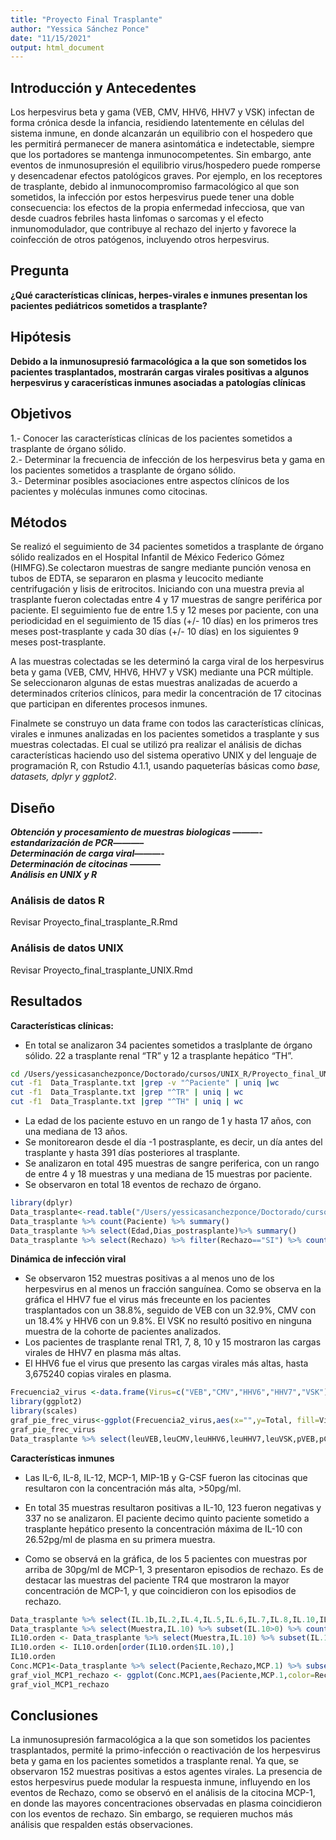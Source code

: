 ```yaml
---
title: "Proyecto Final Trasplante"
author: "Yessica Sánchez Ponce"
date: "11/15/2021"
output: html_document
---
```

## **Introducción y Antecedentes** 
Los herpesvirus beta y gama (VEB, CMV, HHV6, HHV7 y VSK) infectan de forma crónica desde la infancia, residiendo latentemente en células del sistema inmune, en donde alcanzarán un equilibrio con el hospedero que les permitirá permanecer de manera asintomática e indetectable, siempre que los portadores se mantenga inmunocompetentes. Sin embargo, ante eventos de inmunosupresión el equilibrio virus/hospedero puede romperse y desencadenar efectos patológicos graves. Por ejemplo, en los receptores de trasplante, debido al inmunocompromiso farmacológico al que son sometidos, la infección por estos herpesvirus puede tener una doble consecuencia: los efectos de la propia enfermedad infecciosa, que van desde cuadros febriles hasta linfomas o sarcomas y el efecto inmunomodulador, que contribuye al rechazo del injerto y favorece la coinfección de otros patógenos, incluyendo otros herpesvirus. 

## **Pregunta**
**¿Qué características clínicas, herpes-virales e inmunes presentan los pacientes pediátricos sometidos a trasplante?**

## **Hipótesis**
**Debido a la inmunosupresió farmacológica a la que son sometidos los pacientes trasplantados, mostrarán cargas virales positivas a algunos herpesvirus y caracerísticas inmunes asociadas a patologías clínicas**

## **Objetivos**
1.- Conocer las características clínicas de los pacientes sometidos a trasplante de órgano sólido.  
2.- Determinar la frecuencia de infección de los herpesvirus beta y gama en los pacientes sometidos a trasplante de órgano sólido.   
3.- Determinar posibles asociaciones entre aspectos clínicos de los pacientes y  moléculas inmunes como citocinas.   

## **Métodos**
Se realizó el seguimiento de 34 pacientes sometidos a trasplante de órgano sólido realizados en el Hospital Infantil de México Federico Gómez (HIMFG).Se colectaron muestras de sangre mediante punción venosa en tubos de EDTA, se separaron en plasma y leucocito mediante centrifugación y lisis de eritrocitos. Iniciando con una muestra previa al trasplante fueron colectadas entre 4 y 17 muestras de sangre periférica por paciente. El seguimiento fue de entre 1.5 y 12 meses por paciente, con una periodicidad en el seguimiento de 15 días (+/- 10 días) en los primeros tres meses post-trasplante y cada 30 días (+/- 10 días) en los siguientes 9 meses post-trasplante. 

A las muestras colectadas se les determinó la carga viral de los herpesvirus beta y gama (VEB, CMV, HHV6, HHV7 y VSK) mediante una PCR múltiple. Se seleccionaron algunas de estas muestras analizadas de acuerdo a determinados críterios clínicos, para medir la concentración de 17 citocinas que participan en diferentes procesos inmunes. 

Finalmete se construyo un data frame con todos las características clínicas, virales e inmunes analizadas en los pacientes sometidos a trasplante y sus muestras colectadas. El cual se utilizó pra realizar el análisis de dichas características haciendo uso del sistema operativo UNIX y del lenguaje de programación R, con Rstudio 4.1.1, usando paqueterías básicas como _base, datasets, dplyr y ggplot2_.

## **Diseño**

**_Obtención y procesamiento de muestras biologicas_ ----------   
    _estandarización de PCR_-----------      
    _Determinación de carga viral_----------     
    _Determinación de citocinas_ -----------     
    _Análisis en UNIX y R_**  

### **Análisis de datos R**  
Revisar Proyecto_final_trasplante_R.Rmd  

### **Análisis de datos UNIX**  
Revisar Proyecto_final_trasplante_UNIX.Rmd

## **Resultados**
**Características clínicas:**  

- En total se analizaron 34 pacientes sometidos a traslplante de órgano sólido. 22 a trasplante renal "TR" y 12 a trasplante hepático "TH".   
```bash
cd /Users/yessicasanchezponce/Doctorado/cursos/UNIX_R/Proyecto_final_UNIXR_trasplante/Data
cut -f1  Data_Trasplante.txt |grep -v "^Paciente" | uniq |wc
cut -f1  Data_Trasplante.txt |grep "^TR" | uniq | wc
cut -f1  Data_Trasplante.txt |grep "^TH" | uniq | wc
```
- La edad de los paciente estuvo en un rango de 1 y hasta 17 años, con una mediana de 13 años.
- Se monitorearon desde el día -1 postrasplante, es decir, un día antes del trasplante y hasta 391 días posteriores al trasplante.  
- Se analizaron en total 495 muestras de sangre periferica, con un rango de entre 4 y 18 muestras y una mediana de 15 muestras por paciente.  
- Se observaron en total 18 eventos de rechazo de órgano. 
```r
library(dplyr)
Data_trasplante<-read.table("/Users/yessicasanchezponce/Doctorado/cursos/UNIX_R/Proyecto_final_UNIXR_trasplante/Data/Data_Trasplante.txt",header = TRUE,sep = "\t",stringsAsFactors = FALSE)
Data_trasplante %>% count(Paciente) %>% summary()
Data_trasplante %>% select(Edad,Dias_postrasplante)%>% summary()
Data_trasplante %>% select(Rechazo) %>% filter(Rechazo=="SI") %>% count()
```

**Dinámica de infección viral** 

- Se observaron 152 muestras positivas a al menos uno de los herpesvirus en al menos un fracción sanguínea.
Como se observa en la gráfica el HHV7 fue el virus más freceunte en los pacientes trasplantados con un 38.8%, seguido de VEB con un 32.9%, CMV con un 18.4% y HHV6 con un 9.8%. El VSK no resultó positivo en ninguna muestra de la cohorte de pacientes analizados.    
- Los pacientes de trasplante renal TR1, 7, 8, 10 y 15 mostraron las cargas virales de HHV7 en plasma más altas.  
- El HHV6 fue el virus que presento las cargas virales más altas, hasta 3,675240 copias virales en plasma.
```r
Frecuencia2_virus <-data.frame(Virus=c("VEB","CMV","HHV6","HHV7","VSK"),Total=c(32.9,18.4,9.9,38.1,0))
library(ggplot2)
library(scales)
graf_pie_frec_virus<-ggplot(Frecuencia2_virus,aes(x="",y=Total, fill=Virus))+ geom_bar(stat = "identity",color="white")+ geom_text(aes(label=percent(Total/100)),position=position_stack(vjust=0.4),color="white",size=5)+ coord_polar(theta = "y")+ theme_void()+ labs(title="Frecuencia viral") 
graf_pie_frec_virus
Data_trasplante %>% select(leuVEB,leuCMV,leuHHV6,leuHHV7,leuVSK,pVEB,pCMV,pHHV6,pHHV7,pVSK)%>% summary()
```

**Características inmunes**   

- Las IL-6, IL-8, IL-12, MCP-1, MIP-1B y G-CSF fueron las citocinas que resultaron con la concentración más alta, >50pg/ml.
 
- En total 35 muestras resultaron positivas a IL-10, 123 fueron negativas y 337 no se analizaron. El paciente decimo quinto paciente sometido a trasplante hepático presento la concentración máxima de IL-10 con 26.52pg/ml de plasma en su primera muestra.

- Como se observá en la gráfica, de los 5 pacientes con muestras por arriba de 30pg/ml de MCP-1, 3 presentaron episodios de rechazo. Es de destacar las muestras del paciente TR4 que mostraron la mayor concentración de MCP-1, y que coincidieron con los episodios de rechazo. 

```r
Data_trasplante %>% select(IL.1b,IL.2,IL.4,IL.5,IL.6,IL.7,IL.8,IL.10,IL.12,IL.13,IL.17,INF.g,MCP.1,MIP.1b,TNF.a,G.CSF,GM.CSF) %>% summary()
Data_trasplante %>% select(Muestra,IL.10) %>% subset(IL.10>0) %>% count()
IL10.orden <- Data_trasplante %>% select(Muestra,IL.10) %>% subset(IL.10>0)
IL10.orden <- IL10.orden[order(IL10.orden$IL.10),]
IL10.orden
Conc.MCP1<-Data_trasplante %>% select(Paciente,Rechazo,MCP.1) %>% subset(MCP.1>=0)
graf_viol_MCP1_rechazo <- ggplot(Conc.MCP1,aes(Paciente,MCP.1,color=Rechazo)) + geom_violin() +geom_count() + theme_minimal() + labs(x="Paciente",y="MCP-1 pg/ml de plasma",title = "Concentración de MCP-1") + theme(text = element_text(size=10),axis.text.x = element_text(angle=90, hjust=1)) 
graf_viol_MCP1_rechazo
```

## **Conclusiones**
La inmunosupresión farmacológica a la que son sometidos los pacientes trasplantados, permité la primo-infección o reactivación de los herpesvirus beta y gama en los pacientes sometidos a trasplante renal. Ya que, se observaron 152 muestras positivas a estos agentes virales. La presencia de estos herpesvirus puede modular la respuesta inmune, influyendo en los eventos de Rechazo, como se observó en el análisis de la citocina MCP-1, en donde las mayores concentraciones observadas en plasma coincidieron con los eventos de rechazo. Sin embargo, se requieren muchos más análisis que respalden estás observaciones.


